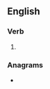==English==

===Verb===
{{head|en|verb form}}

# {{en-past of|canoodle}}

===Anagrams===
* {{anagrams|en|a=acddelnoo|dodecanol}}